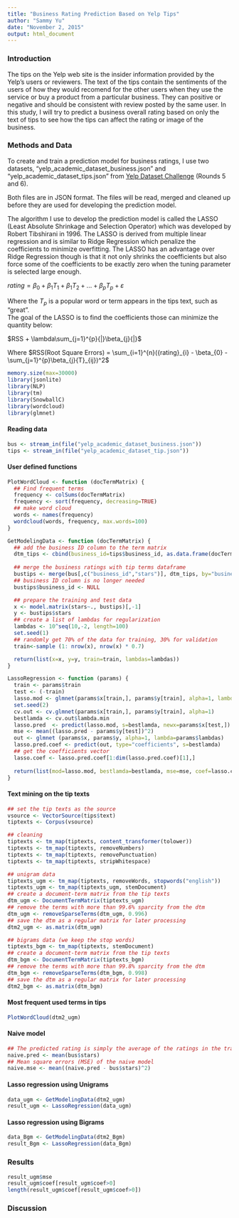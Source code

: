 ```yaml
---
title: "Business Rating Prediction Based on Yelp Tips"
author: "Sammy Yu"
date: "November 2, 2015"
output: html_document
---
```


### Introduction

The tips on the Yelp web site is the insider information provided by the Yelp's users or reviewers. The text of the tips contain the sentiments of the users of how they would recomend for the other users when they use the service or buy a product from a particular business. They can positive or negative and should be consistent with review posted by the same user. In this study, I will try to predict a business overall rating based on only the text of tips to see how the tips can affect the rating or image of the business.

### Methods and Data

To create and train a prediction model for business ratings, I use two datasets, "yelp_academic_dataset_business.json" and "yelp_academic_dataset_tips.json" from [Yelp Dataset Challenge](http://www.yelp.com/dataset_challenge) (Rounds 5 and 6).

Both files are in JSON format. The files will be read, merged and cleaned up before they are used for developing the prediction model.  


The algorithm I use to develop the prediction model is called the LASSO (Least Absolute Shrinkage and Selection Operator) which was developed by Robert Tibshirani in 1996. The LASSO is derived from multiple linear regression and is similar to Ridge Regression which penalize the coefficients to minimize overfitting. The LASSO has an advantage over Ridge Regression though is that it not only shrinks the coefficients but also force some of the coefficients to be exactly zero when the tuning parameter \lambda is selected large enough.  

$rating = \beta_{0} + \beta_{1}T_{1} + \beta_{1}T_{2} + ... + \beta_{p}T_{p} + \varepsilon$  

Where the $T_{p}$ is a popular word or term appears in the tips text, such as "great".  
The goal of the LASSO is to find the coefficients those can minimize the quantity below:  

$RSS + \lambda\sum_{j=1}^{p}{|}\beta_{j}{|}$  

Where $RSS(Root Square Errors) = \sum_{i=1}^{n}({rating}_{i} - \beta_{0} - \sum_{j=1}^{p}\beta_{j}{T}_{ij})^2$    



```r
memory.size(max=30000)
library(jsonlite)
library(NLP)
library(tm)
library(SnowballC)
library(wordcloud)
library(glmnet)

```

#### Reading data
```r
bus <- stream_in(file("yelp_academic_dataset_business.json"))
tips <- stream_in(file("yelp_academic_dataset_tip.json"))

```

#### User defined functions
```r

PlotWordCloud <- function (docTermMatrix) {
  ## Find frequent terms
  frequency <- colSums(docTermMatrix)
  frequency <- sort(frequency, decreasing=TRUE)
  ## make word cloud
  words <- names(frequency)
  wordcloud(words, frequency, max.words=100)
}

GetModelingData <- function (docTermMatrix) {
  ## add the business ID column to the term matrix
  dtm_tips <- cbind(business_id=tips$business_id, as.data.frame(docTermMatrix))
  
  ## merge the business ratings with tip terms dataframe
  bustips <- merge(bus[,c("business_id","stars")], dtm_tips, by="business_id")
  ## business ID column is no longer needed
  bustips$business_id <- NULL

  ## prepare the training and test data
  x <- model.matrix(stars~., bustips)[,-1]
  y <- bustips$stars
  ## create a list of lambdas for regularization
  lambdas <- 10^seq(10,-2, length=100)
  set.seed(1)
  ## randomly get 70% of the data for training, 30% for validation
  train<-sample (1: nrow(x), nrow(x) * 0.7)

  return(list(x=x, y=y, train=train, lambdas=lambdas))
}

LassoRegression <- function (params) {
  train <- params$train
  test <- (-train)
  lasso.mod <- glmnet(params$x[train,], params$y[train], alpha=1, lambda=params$lambdas)
  set.seed(2)
  cv.out <- cv.glmnet(params$x[train,], params$y[train], alpha=1)
  bestlamda <- cv.out$lambda.min
  lasso.pred  <- predict(lasso.mod, s=bestlamda, newx=params$x[test,])
  mse <- mean((lasso.pred - params$y[test])^2)
  out <- glmnet (params$x, params$y, alpha=1, lambda=params$lambdas)
  lasso.pred.coef <- predict(out, type="coefficients", s=bestlamda)
  ## get the coefficients vector
  lasso.coef <- lasso.pred.coef[1:dim(lasso.pred.coef)[1],]
  
  return(list(mod=lasso.mod, bestlamda=bestlamda, mse=mse, coef=lasso.coef))
}

```

#### Text mining on the tip texts
```r

## set the tip texts as the source
vsource <- VectorSource(tips$text)
tiptexts <- Corpus(vsource)

## cleaning
tiptexts <- tm_map(tiptexts, content_transformer(tolower))
tiptexts <- tm_map(tiptexts, removeNumbers)
tiptexts <- tm_map(tiptexts, removePunctuation)
tiptexts <- tm_map(tiptexts, stripWhitespace)

## unigram data
tiptexts_ugm <- tm_map(tiptexts, removeWords, stopwords("english"))
tiptexts_ugm <- tm_map(tiptexts_ugm, stemDocument)
## create a document-term matrix from the tip texts
dtm_ugm <- DocumentTermMatrix(tiptexts_ugm)
## remove the terms with more than 99.6% sparcity from the dtm
dtm_ugm <- removeSparseTerms(dtm_ugm, 0.996)
## save the dtm as a regular matrix for later processing
dtm2_ugm <- as.matrix(dtm_ugm)

## bigrams data (we keep the stop words)
tiptexts_bgm <- tm_map(tiptexts, stemDocument)
## create a document-term matrix from the tip texts
dtm_bgm <- DocumentTermMatrix(tiptexts_bgm)
## remove the terms with more than 99.8% sparcity from the dtm
dtm_bgm <- removeSparseTerms(dtm_bgm, 0.998)
## save the dtm as a regular matrix for later processing
dtm2_bgm <- as.matrix(dtm_bgm)

```


#### Most frequent used terms in tips 
```r
PlotWordCloud(dtm2_ugm)

```

#### Naive model
```r
## The predicted rating is simply the average of the ratings in the training data
naive.pred <- mean(bus$stars)
## Mean square errors (MSE) of the naive model
naive.mse <- mean((naive.pred - bus$stars)^2)

```

#### Lasso regression using Unigrams
```r
data_ugm <- GetModelingData(dtm2_ugm)
result_ugm <- LassoRegression(data_ugm)

```

#### Lasso regression using Bigrams
```r
data_Bgm <- GetModelingData(dtm2_Bgm)
result_Bgm <- LassoRegression(data_Bgm)
```


### Results
```r
result_ugm$mse
result_ugm$coef[result_ugm$coef>0]
length(result_ugm$coef[result_ugm$coef>0])

```



### Discussion


